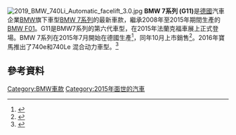 [[File:2019_BMW_740Li_Automatic_facelift_3.0.jpg|thumb]]
'''BMW 7系列 (G11)'''是[[德國|德國]]汽車企業[[BMW|BMW]]旗下車型[[BMW_7系列|BMW 7系列]]的最新車款，繼承2008年至2015年期間生產的[[BMW_7系列_(F01)|BMW F01]]。G11是BMW7系列的第六代車型，在2015年法蘭克福車展上正式登場。BMW 7系列在2015年7月開始在德國生產<ref>{{Cite press release |url=https://www.press.bmwgroup.com/global/pressDetail.html?title=start-of-production-of-new-bmw-7-series-at-plant-dingolfing&outputChannelId=6&id=T0220662EN |title=Start of production of new BMW 7 Series at Plant Dingolfing |publisher=BMW Group PressGroup Global |quote=Like its predecessor, the new BMW 7 Series will also be built in Dingolfing: Series production of the sixth generation of the BMW 7 Series will get underway on 1 July. |date=2015-06-10 |accessdate=2015-06-28 |archive-date=2015-07-04 |archive-url=https://web.archive.org/web/20150704095136/https://www.press.bmwgroup.com/global/pressDetail.html?title=start-of-production-of-new-bmw-7-series-at-plant-dingolfing&outputChannelId=6&id=T0220662EN |dead-url=no }}</ref>，同年10月上市銷售<ref>{{cite news |url=http://www.motoring.com.au/new-bmw-7-series-here-from-october-53257/ |title=New BMW 7 Series here from October |author=Adam Davis |date=2015-10-18 |accessdate=2015-11-30 |quote=BMW Australia has confirmed its sixth-generation 7 Series limousine will go on sale here in late October, as part of a simultaneous global model release. [...] and just a month after its world public debut at the Frankfurt motor show — [...] |deadurl=yes |archiveurl=https://web.archive.org/web/20160126165446/http://www.motoring.com.au/new-bmw-7-series-here-from-october-53257/ |archivedate=2016-01-26 }}</ref>。2016年寶馬推出了740e和740Le 混合动力車型。<ref>{{cite news |url=http://www.autocar.co.uk/car-news/new-cars/2015-bmw-7-series-first-images-leaked-ahead-official-reveal |title=2015 BMW 7 Series - first images leaked ahead of official reveal |author=Greg Kable |publisher=autocar.co.uk |quote=In the first half of 2016, BMW will also provide the 7 Series with a plug-in hybrid petrol-electric system in a new 740e model. |date=2015-06-07 |access-date=2015-06-10 |archive-date=2015-06-10 |archive-url=https://web.archive.org/web/20150610000141/http://www.autocar.co.uk/car-news/new-cars/2015-bmw-7-series-first-images-leaked-ahead-official-reveal |dead-url=no }}</ref>

==參考資料==
{{reflist}}
{{BMW cars}}
[[Category:BMW車款|Category:BMW車款]]
[[Category:2015年面世的汽車|Category:2015年面世的汽車]]
